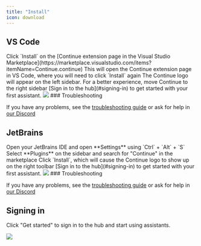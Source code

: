 ```yaml
---
title: "Install"
icon: download
---
```


## VS Code

<Steps>
  <Step>
  Click `Install` on the [Continue extension page in the Visual Studio Marketplace](https://marketplace.visualstudio.com/items?itemName=Continue.continue)
  </Step>
  <Step>
  This will open the Continue extension page in VS Code, where you will need to click `Install` again
  </Step>
  <Step>
  The Continue logo will appear on the left sidebar. For a better experience, move Continue to the right sidebar
  </Step>
  <Step>
  [Sign in to the hub](#signing-in) to get started with your first assistant.

 </Step>
</Steps>
<Frame>
  <img src="https://docs.continue.dev/assets/images/move-to-right-sidebar-b2d315296198e41046fc174d8178f30a.gif" />
</Frame>
<Note>
  ### Troubleshooting

  If you have any problems, see the [troubleshooting guide](https://docs.continue.dev/troubleshooting) or ask for help in [our Discord](https://discord.gg/NWtdYexhMs)
</Note>

## JetBrains

<Steps>
  <Step>
  Open your JetBrains IDE and open **Settings** using `Ctrl` + `Alt` + `S`
  </Step>
  <Step>
  Select **Plugins** on the sidebar and search for "Continue" in the marketplace
  </Step>
  <Step>
  Click `Install`, which will cause the Continue logo to show up on the right toolbar
  </Step>
  <Step>
  [Sign in to the hub](#signing-in) to get started with your first assistant.
  </Step>
</Steps>

<Frame>
  <img src="https://docs.continue.dev/assets/images/jetbrains-getting-started-d62b7edee1cdd58508c5075faf285955.png" />
</Frame>

<Note>
  ### Troubleshooting

  If you have any problems, see the [troubleshooting guide](https://docs.continue.dev/troubleshooting) or ask for help in [our Discord](https://discord.com/invite/EfJEfdFnDQ)
</Note>

## Signing in

Click "Get started" to sign in to the hub and start using assistants.

<Frame>
  <img src="https://docs.continue.dev/assets/images/hub-onboarding-card-81abd457b6d131c4b0aa89a5a6d647d3.png" />
</Frame>
